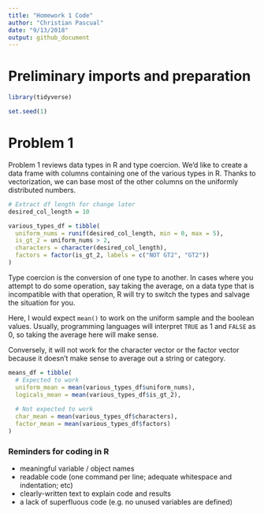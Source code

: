 ```yaml
---
title: "Homework 1 Code"
author: "Christian Pascual"
date: "9/13/2018"
output: github_document
---
```


# Preliminary imports and preparation
```r
library(tidyverse)

set.seed(1)
```

# Problem 1

Problem 1 reviews data types in R and type coercion. We'd like to create a data frame with columns containing one of the various types in R. Thanks to vectorization, we can base most of the other columns on the uniformly distributed numbers.

```r
# Extract df length for change later
desired_col_length = 10

various_types_df = tibble(
  uniform_nums = runif(desired_col_length, min = 0, max = 5),
  is_gt_2 = uniform_nums > 2,
  characters = character(desired_col_length),
  factors = factor(is_gt_2, labels = c("NOT GT2", "GT2"))
)
```

Type coercion is the conversion of one type to another. In cases where you attempt to do some operation, say taking the average, on a data type that is incompatible with that operation, R will try to switch the types and salvage the situation for you.

Here, I would expect `mean()` to work on the uniform sample and the boolean values. Usually, programming languages will interpret `TRUE` as 1 and `FALSE` as 0, so taking the average here will make sense.

Conversely, it will not work for the character vector or the factor vector because it doesn't make sense to average out a string or category.

```r
means_df = tibble(
  # Expected to work
  uniform_mean = mean(various_types_df$uniform_nums),
  logicals_mean = mean(various_types_df$is_gt_2),
  
  # Not expected to work
  char_mean = mean(various_types_df$characters),
  factor_mean = mean(various_types_df$factors)
)
```

### Reminders for coding in R
* meaningful variable / object names
* readable code (one command per line; adequate whitespace and indentation; etc)
* clearly-written text to explain code and results
* a lack of superfluous code (e.g. no unused variables are defined)
